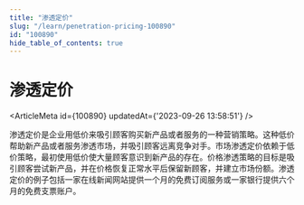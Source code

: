 ```yaml
---
title: "渗透定价"
slug: "/learn/penetration-pricing-100890"
id: "100890"
hide_table_of_contents: true
---
```



# 渗透定价

<ArticleMeta id={100890} updatedAt={'2023-09-26 13:58:51'} />
<div className='border-solid border-b border-t-0 my-4 border-[var(--ifm-color-gray-300)]' />

渗透定价是企业用低价来吸引顾客购买新产品或者服务的一种营销策略。这种低价帮助新产品或者服务渗透市场，并吸引顾客远离竞争对手。市场渗透定价依赖于低价策略，最初使用低价使大量顾客意识到新产品的存在。价格渗透策略的目标是吸引顾客尝试新产品，并在价格恢复正常水平后保留新顾客，并建立市场份额。渗透定价的例子包括一家在线新闻网站提供一个月的免费订阅服务或一家银行提供六个月的免费支票账户。

